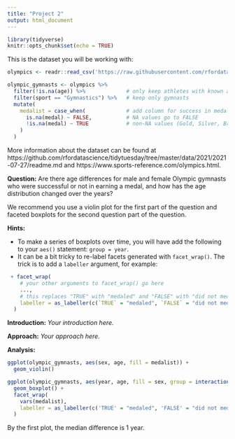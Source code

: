 ```yaml
---
title: "Project 2"
output: html_document
---
```


```r
library(tidyverse)
knitr::opts_chunk$set(echo = TRUE)
```

This is the dataset you will be working with:
```r
olympics <- readr::read_csv('https://raw.githubusercontent.com/rfordatascience/tidytuesday/master/data/2021/2021-07-27/olympics.csv')

olympic_gymnasts <- olympics %>% 
  filter(!is.na(age)) %>%             # only keep athletes with known age
  filter(sport == "Gymnastics") %>%   # keep only gymnasts
  mutate(
    medalist = case_when(             # add column for success in medaling
      is.na(medal) ~ FALSE,           # NA values go to FALSE
      !is.na(medal) ~ TRUE            # non-NA values (Gold, Silver, Bronze) go to TRUE
    )
  )

```

More information about the dataset can be found at https://github.com/rfordatascience/tidytuesday/tree/master/data/2021/2021-07-27/readme.md and https://www.sports-reference.com/olympics.html.

**Question:** Are there age differences for male and female Olympic gymnasts who were successful or not in earning a medal, and how has the age distribution changed over the years? 

We recommend you use a violin plot for the first part of the question and faceted boxplots for the second question part of the question. 

**Hints:**

- To make a series of boxplots over time, you will have add the following to your `aes()` statement: `group = year`. 
- It can be a bit tricky to re-label facets generated with `facet_wrap()`. The trick is to add a `labeller` argument, for example:
```r
 + facet_wrap(
    # your other arguments to facet_wrap() go here
    ...,
    # this replaces "TRUE" with "medaled" and "FALSE" with "did not medal"
    labeller = as_labeller(c(`TRUE` = "medaled", `FALSE` = "did not medal"))
  )
```

**Introduction:** *Your introduction here.*

**Approach:** *Your approach here.*

**Analysis:**

```r

ggplot(olympic_gymnasts, aes(sex, age, fill = medalist)) +
  geom_violin()

```

```r

ggplot(olympic_gymnasts, aes(year, age, fill = sex, group = interaction(year, sex))) +
  geom_boxplot() +
  facet_wrap(
    vars(medalist),
    labeller = as_labeller(c('TRUE' = "medaled", 'FALSE' = "did not medal"))
  )

```

By the first plot, the median difference is 1 year.

